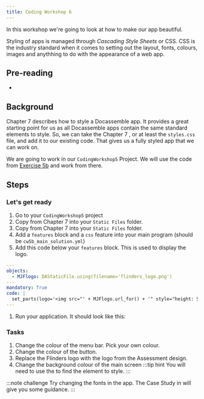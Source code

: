 ```yaml
---
title: Coding Workshop 6
---
```


In this workshop we're going to look at how to make our app beautiful.

Styling of apps is managed through *Cascading Style Sheets* or CSS.
CSS is the industry standard when it comes to setting out the layout, fonts, colours, images and anythhing to do with the appearance of a web app.

## Pre-reading
* <DisplayChapter chapter='chapter_07' />

## Background
Chapter 7 describes how to style a Docassemble app.  It provides a great starting point for us as all Docassemble apps contain the same standard elements to style.  So, we can take the
Chapter 7 <DisplayChapter chapter='chapter_07' pinpoint='00-30' text='solution code' />, or at least the `styles.css` file, and add it to our existing code.  That gives us a fully styled app that we can work on.

We are going to work in our `CodingWorkshop5` Project.  We will use the code from [Exercise 5b](/docs/coding_exercises/coding_workshop_5/cw5b) and work from there.

## Steps
### Let's get ready
1. Go to your `CodingWorkshop5` project
1. Copy <DisplayChapter chapter='chapter_07' pinpoint='00-30#stylescss' text='styles.css' /> from Chapter 7 into your `Static Files` folder.
1. Copy <DisplayChapter chapter='chapter_07' pinpoint='00-30#flinderslogopng' text='Flinders Logo' /> from Chapter 7 into your `Static Files` folder.
1. Add a `features` block and a `css` feature into your main program (should be `cw5b_main_solution.yml`)
1. Add this code below your `features` block.  This is used to display the logo.
```yml
---
objects:
  - MJFlogo: DAStaticFile.using(filename='flinders_logo.png')
---
mandatory: True
code: |
  set_parts(logo='<img src="' + MJFlogo.url_for() + '" style="height: 50px;">')
---
```
1. Run your application.  It should look like this:
    <DisplayImage imageURL='/img/coding_exercises/cw6-1.png' caption='Look at the pretty colours!!' />

### Tasks
1. Change the colour of the menu bar.  Pick your own colour.
1. Change the colour of the <DisplayDAButtons button={da_restart_prop} /> button.
1. Replace the Flinders logo with the logo from the Assessment design.
1. Change the background colour of the main screen
  :::tip hint
  You will need to use the <DisplayChapter chapter='chapter_07' pinpoint='00-10#accessing-developer-tools' text='Developer Tools' /> to find the element to style.
  :::

:::note challenge
Try changing the fonts in the app.  The Case Study in <DisplayChapter chapter='chapter_06' /> will give you some guidance.
:::